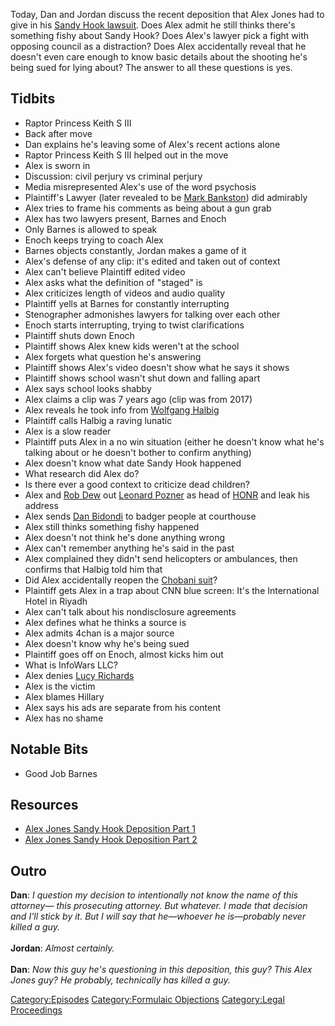 {{Episode
    | title           = Formulaic Objections
    | caption         = [https://knowledgefight.libsyn.com/knowledge-fight-formulaic-objections Listen to this episode on Libsyn]
    | episodeNumber   = 279
    | length          = 02:24:15
    | airDate         = April 3, 2019
    | episodeType     = [[:Category:Formulaic Objections|Formulaic Objections]]
    | hosts             = [[Dan Friesen]], [[Jordan Holmes]]
    | appearance      = [[Raptor Princess Keith S III]], [[Robert Barnes]], [[Mark Enoch]], [[Rob Dew]], [[Dan Bidondi]], [[Plaintiff's Lawyer]], [[Stenographer]], [[Wolfgang Halbig]], [[Leo Posner]], [[Lucy Richards]]
    | oocDrop         = I talked to the FBI hostage rescue team in Vegas
    | question        = ''How are we on Move-Watch 2019?''
    | previousEpisode = [[278: January 3, 2013]]
    | nextEpisode     = [[280: Raptor Weddings and Sardinian Spiders]]
}}

{{Stub}}

Today, Dan and Jordan discuss the recent deposition that Alex Jones had to give in his [[Texas Sandy Hook Lawsuit (Heslin v. Jones)|Sandy Hook lawsuit]]. Does Alex admit he still thinks there's something fishy about Sandy Hook? Does Alex's lawyer pick a fight with opposing council as a distraction? Does Alex accidentally reveal that he doesn't even care enough to know basic details about the shooting he's being sued for lying about? The answer to all these questions is yes.

==Tidbits==

*Raptor Princess Keith S III
*Back after move
*Dan explains he's leaving some of Alex's recent actions alone
*Raptor Princess Keith S III helped out in the move
*Alex is sworn in
*Discussion: civil perjury vs criminal perjury
*Media misrepresented Alex's use of the word psychosis
*Plaintiff's Lawyer (later revealed to be [[Mark Bankston]]) did admirably
*Alex tries to frame his comments as being about a gun grab
*Alex has two lawyers present, Barnes and Enoch
*Only Barnes is allowed to speak
*Enoch keeps trying to coach Alex
*Barnes objects constantly, Jordan makes a game of it
*Alex's defense of any clip: it's edited and taken out of context
*Alex can't believe Plaintiff edited video
*Alex asks what the definition of "staged" is
*Alex criticizes length of videos and audio quality
*Plaintiff yells at Barnes for constantly interrupting
*Stenographer admonishes lawyers for talking over each other
*Enoch starts interrupting, trying to twist clarifications
*Plaintiff shuts down Enoch
*Plaintiff shows Alex knew kids weren't at the school
*Alex forgets what question he's answering
*Plaintiff shows Alex's video doesn't show what he says it shows
*Plaintiff shows school wasn't shut down and falling apart
*Alex says school looks shabby
*Alex claims a clip was 7 years ago (clip was from 2017)
*Alex reveals he took info from [[Wolfgang Halbig]]
*Plaintiff calls Halbig a raving lunatic
*Alex is a slow reader
*Plaintiff puts Alex in a no win situation (either he doesn't know what he's talking about or he doesn't bother to confirm anything)
*Alex doesn't know what date Sandy Hook happened
*What research did Alex do?
*Is there ever a good context to criticize dead children?
*Alex and [[Rob Dew]] out [[Leonard Pozner|Leonard Pozner]] as head of [[HONR]] and leak his address
*Alex sends [[Dan Bidondi]] to badger people at courthouse
*Alex still thinks something fishy happened
*Alex doesn't not think he's done anything wrong
*Alex can't remember anything he's said in the past
*Alex complained they didn't send helicopters or ambulances, then confirms that Halbig told him that
*Did Alex accidentally reopen the [[Chobani v. Jones|Chobani suit]]?
*Plaintiff gets Alex in a trap about CNN blue screen: It's the International Hotel in Riyadh
*Alex can't talk about his nondisclosure agreements
*Alex defines what he thinks a source is
*Alex admits 4chan is a major source
*Alex doesn't know why he's being sued
*Plaintiff goes off on Enoch, almost kicks him out
*What is InfoWars LLC?
*Alex denies [[Lucy Richards]]
*Alex is the victim
*Alex blames Hillary
*Alex says his ads are separate from his content
*Alex has no shame

==Notable Bits==

*Good Job Barnes

==Resources==

*[https://www.youtube.com/watch?v=I7siWJ86g40 Alex Jones Sandy Hook Deposition Part 1]
*[https://www.youtube.com/watch?v=XES-AydpIoc Alex Jones Sandy Hook Deposition Part 2]

== Outro==

'''Dan''': ''I question my decision to intentionally not know the name of this attorney— this prosecuting attorney. But whatever. I made that decision and I'll stick by it. But I will say that he—whoever he is—probably never killed a guy.''<br><br>'''Jordan''': ''Almost certainly.''<br><br>'''Dan''': ''Now this guy he's questioning in this deposition, this guy? This Alex Jones guy? He probably, technically has killed a guy.''

[[Category:Episodes]]
[[Category:Formulaic Objections]]
[[Category:Legal Proceedings]]

